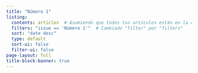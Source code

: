 ```yaml
---
title: "Número 1"
listing:
  contents: articles  # Asumiendo que todos tus artículos están en la carpeta "articles"
  filters: "issue == 'Número 1'"  # Cambiado "filter" por "filters"
  sort: "date desc"
  type: default
  sort-ui: false
  filter-ui: false
page-layout: full
title-block-banner: true
---
```

